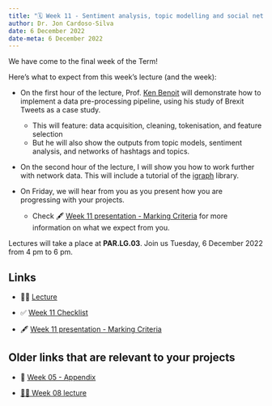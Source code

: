---
title: "🗓️ Week 11 - Sentiment analysis, topic modelling and social networks"
author: Dr. Jon Cardoso-Silva
date: 6 December 2022
date-meta: 6 December 2022
---

We have come to the final week of the Term!

Here's what to expect from this week's lecture (and the week):

- On the first hour of the lecture, Prof. [Ken Benoit](https://kenbenoit.net/) will demonstrate how to implement a data pre-processing pipeline, using his study of Brexit Tweets as a case study. 
    - This will feature: data acquisition, cleaning, tokenisation, and feature selection
    - But he will also show the outputs from topic models, sentiment analysis, and networks of hashtags and topics.
- On the second hour of the lecture, I will show you how to work further with network data. This will include a tutorial of the [igraph](https://igraph.org/) library.

- On Friday, we will hear from you as you present how you are progressing with your projects. 
    - Check 🖋️ [Week 11 presentation - Marking Criteria](/main/assessments.html#week-11-presentation---marking-criteria) for more information on what we expect from you.

Lectures will take a place at **PAR.LG.03**. Join us Tuesday, 6 December 2022 from 4 pm to 6 pm.


## Links

- 👨‍🏫 [Lecture](/weeks/week11/lecture.qmd)

- ✅ [Week 11 Checklist](/weeks/week11/checklist.qmd)

- 🖋️ [Week 11 presentation - Marking Criteria](/main/assessments.html#week-11-presentation---marking-criteria) 

## Older links that are relevant to your projects

- 🔖 [Week 05 - Appendix](/weeks/week05/appendix.qmd)

- [👨‍🏫 Week 08 lecture](/weeks/week08/lecture.qmd)
